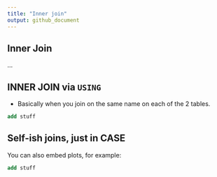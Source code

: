 ```yaml
---
title: "Inner join"
output: github_document
---
```


## Inner Join

...

## INNER JOIN via `USING`

* Basically when you join on the same name on each of the 2 tables.

```sql
add stuff
```

## Self-ish joins, just in CASE

You can also embed plots, for example:

```sql
add stuff
```
